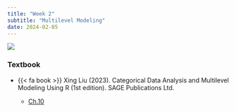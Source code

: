 ```yaml
---
title: "Week 2"
subtitle: "Multilevel Modeling"
date: 2024-02-05
---
```


![](/slides/02-MLM/images/mlm_title.png){fig-align="center"}

### Textbook

-   {{< fa book >}} Xing Liu (2023). Categorical Data Analysis and Multilevel Modeling Using R (1st edition). SAGE Publications Ltd.

    -   [Ch.10](/readings/MLM/mlm_inr.pdf)
